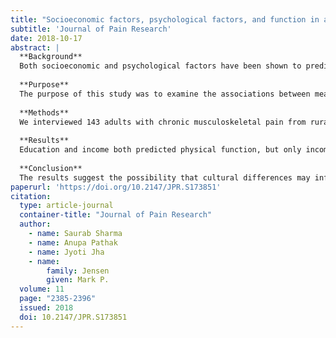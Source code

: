 ```yaml
---
title: "Socioeconomic factors, psychological factors, and function in adults with chronic musculoskeletal pain from rural Nepal"
subtitle: 'Journal of Pain Research'
date: 2018-10-17
abstract: |
  **Background**
  Both socioeconomic and psychological factors have been shown to predict patient function in samples of individuals with chronic pain in Western countries. However, little is known about their role as predictors of function in individuals with chronic pain from developing countries.
  
  **Purpose**
  The purpose of this study was to examine the associations between measures of socioeconomic factors (income, education) and psychological factors (catastrophizing and resilience) and measures of function in a sample of individuals with chronic pain from rural Nepal. In addition, we sought to evaluate the moderating effects of socioeconomic factors on the associations between the psychological variables and function.
  
  **Methods**
  We interviewed 143 adults with chronic musculoskeletal pain from rural areas of Nepal to assess income, education level, pain intensity, catastrophizing, resilience, physical function, and depression. We performed two regression analyses to evaluate the direct and unique effects of the socioeconomic and psychological variables and pain intensity as predictors of patient function, as well as the moderating influence of income, education level, and pain intensity on the associations between the psychological variables and function.
  
  **Results**
  Education and income both predicted physical function, but only income predicted depression. In addition, pain catastrophizing, but not resilience, evidenced a direct and significant independent association with depression. Neither catastrophizing nor resilience made independent and significant direct contributions to the prediction of physical function. The association between resilience and physical function was moderated by pain intensity and income, and income (but not education or pain intensity) moderated the associations between both 1) resilience and depression and 2) catastrophizing and depression.
  
  **Conclusion**
  The results suggest the possibility that cultural differences may influence the role that psychosocial factors play in chronic pain adjustment. These findings have important implications regarding how psychosocial pain interventions should be adapted by individuals in developing countries.
paperurl: 'https://doi.org/10.2147/JPR.S173851'
citation: 
  type: article-journal
  container-title: "Journal of Pain Research"
  author:
    - name: Saurab Sharma
    - name: Anupa Pathak
    - name: Jyoti Jha
    - name:
        family: Jensen
        given: Mark P.
  volume: 11
  page: "2385-2396"
  issued: 2018
  doi: 10.2147/JPR.S173851
---
```

